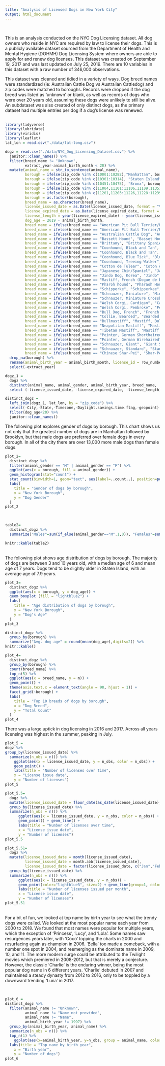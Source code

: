 ```yaml
---
title: "Analysis of Licensed Dogs in New York City"
output: html_document
---
```

<br>

This is an analysis conducted on the NYC Dog Licensing dataset. All dog owners who reside in NYC are required by law to license their dogs. This is a publicly available dataset sourced from the Department of Health and Mental Hygiene (DOHMH) Dog Licensing System where owners are able to apply for and renew dog licenses. This dataset was created on September 19, 2017 and was last updated on July 25, 2019. There are 10 variables in this dataset with a raw number of 346,000 observations.

This dataset was cleaned and tidied in a variety of ways. Dog breed names were standardized (ie: Australian Cattle Dog vs Australian Cattledog) and zip codes were matched to boroughs. Records were dropped if the dog breed was listed as 'unknown' or blank, as well as records of dogs who were over 20 years old, assuming these dogs were unlikely to still be alive. An subdataset was also created of only distinct dogs, as the primary dataset had multiple entries per dog if a dog's license was renewed.
<br><br>

```r
library(tidyverse)
library(lubridate)
library(viridis)
library(leaflet)
lat_lon = read.csv("./data/lat-long.csv")
```

```r
dogz = read.csv("./data/NYC_Dog_Licensing_Dataset.csv") %>% 
  janitor::clean_names() %>% 
  filter(breed_name != "Unknown",
         extract_year-animal_birth_month < 20) %>% 
  mutate(animal_name = str_to_sentence(animal_name),
         borough = ifelse(zip_code %in% c(10001:10282),"Manhattan", borough),
         borough = ifelse(zip_code %in% c(10301:10314), "Staten Island", borough),
         borough = ifelse(zip_code %in% c(10451:10475), "Bronx", borough),
         borough = ifelse(zip_code %in% c(11004,11101:11106,11109,11351,11354:11375,11377:11379,11385,11411:11423,11426:11430,11432:11436,11691:11694,11697), "Queens", borough),
         borough = ifelse(zip_code %in% c(11201,11203:11226,11228:11239,11241:11243,11249,11252,11256), "Brooklyn", borough),
         borough = as.factor(borough),
         breed_name = as.character(breed_name),
         license_issued_date = as.Date(license_issued_date, format = "%m/%d/%Y"),
         license_expired_date = as.Date(license_expired_date, format = "%m/%d/%Y"),
         license_length = year(license_expired_date) - year(license_issued_date),
         dog_age = 2019 - animal_birth_month,
         breed_name = ifelse(breed_name == "American Pit Bull Terrier/Pit Bull", "American Pit Bull Mix / Pit Bull Mix", breed_name),
         breed_name = ifelse(breed_name == "American Pit Bull Terrier/Pit Bull", "American Pit Bull Mix / Pit Bull Mix", breed_name),
         breed_name = ifelse(breed_name == "Australian Cattle Dog", "Australian Cattledog", breed_name),
         breed_name = ifelse(breed_name == "Bassett Hound", "Basset Hound", breed_name),
         breed_name = ifelse(breed_name == "Brittany", "Brittany Spaniel", breed_name),
         breed_name = ifelse(breed_name == "Coonhound, Black and Tan", "Black and Tan Coonhound", breed_name),
         breed_name = ifelse(breed_name == "Coonhound, Black and Tan", "Black and Tan Coonhound", breed_name),
         breed_name = ifelse(breed_name == "Coonhound, Blue Tick", "Bluetick Coonhound", breed_name),
         breed_name = ifelse(breed_name == "Coonhound, Treeing Walker", "Treeing Walker Coonhound", breed_name),
         breed_name = ifelse(breed_name == "Cotton de Tulear", "Coton de Tulear", breed_name),
         breed_name = ifelse(breed_name == "Japanese Chin/Spaniel", "Japanese Chin", breed_name),
         breed_name = ifelse(breed_name == "Jindo Dog, Korea", "Jindo", breed_name),
         breed_name = ifelse(breed_name == "Mastiff, French (Dogue de Bordeaux)", "Dogue de Bordeaux", breed_name),
         breed_name = ifelse(breed_name == "Pharoh hound", "Pharaoh Hound", breed_name),
         breed_name = ifelse(breed_name == "Schipperke", "Schipperkee", breed_name),
         breed_name = ifelse(breed_name == "Schnauzer, Miniature", "Miniature Schnauzer", breed_name),
         breed_name = ifelse(breed_name == "Schnauzer, Miniature Crossbreed", "Miniature Schnauzer, Crossbreed", breed_name),
         breed_name = ifelse(breed_name == "Welsh Corgi, Cardigan", "Cardigan Welsh Corgi", breed_name),
         breed_name = ifelse(breed_name == "Welsh Corgi, Pembroke", "Pembroke Welsh Corgi", breed_name),
         breed_name = ifelse(breed_name == "Bull Dog, French", "French Bulldog", breed_name),
         breed_name = ifelse(breed_name == "Collie, Bearded", "Bearded Collie", breed_name),
         breed_name = ifelse(breed_name == "Bullmastiff", "Mastiff, Bull", breed_name),
         breed_name = ifelse(breed_name == "Neapolitan Mastiff", "Mastiff, Neapolitan", breed_name),
         breed_name = ifelse(breed_name == "Tibetan Mastiff", "Mastiff, Tibetan", breed_name),
         breed_name = ifelse(breed_name == "Pointer, German Shorthaired", "German Shorthaired Pointer", breed_name),
         breed_name = ifelse(breed_name == "Pointer, German Wirehaired", "German Wirehaired Pointer", breed_name),
         breed_name = ifelse(breed_name == "Schnauzer, Giant", "Giant Schnauzer", breed_name),
         breed_name = ifelse(breed_name == "Schnauzer, Standard", "Standard Schnauzer", breed_name),
         breed_name = ifelse(breed_name == "Chinese Shar-Pei", "Shar-Pei, Chinese", breed_name)) %>% 
  drop_na(borough) %>% 
  rename(animal_birth_year = animal_birth_month, license_id = row_number) %>% 
  select(-extract_year)

```

```r
dogz_1 =
  dogz %>% 
  distinct(animal_name, animal_gender, animal_birth_year, breed_name, .keep_all = TRUE) %>% 
  select (-license_issued_date, -license_expired_date, -license_length)

distinct_dogz =
  left_join(dogz_1, lat_lon, by = "zip_code") %>% 
  select(-City,-State,-Timezone,-Daylight.savings.time.flag,-geopoint) %>% 
  filter(dog_age<20) %>% 
  janitor::clean_names()
```

The following plot explores gender of dogs by borough. This chart shows us not only that the greatest number of dogs are in Manhattan followed by Brooklyn, but that male dogs are preferred over female dogs in every borough. In all of the city there are over 13,000 more male dogs than female dogs.

```r
plot_2=
  distinct_dogz %>% 
  filter(animal_gender == "M" | animal_gender == "F") %>% 
  ggplot(aes(x = borough, fill = animal_gender)) +
  geom_histogram(stat="count") +
  stat_count(binwidth=1, geom="text", aes(label=..count..), position=position_stack(vjust=.5)) +
  labs(
    title = "Gender of dogs by borough",
    x = "New York Borough",
    y = "Dog Gender"
  )
plot_2
```

<br>
```r
table2=
  distinct_dogz %>% 
  summarize("Males"=sum(if_else(animal_gender=="M",1,0)), "Females"=sum(if_else(animal_gender=="F",1,0)))

knitr::kable(table2)
```


<br>
The following plot shows age distribution of dogs by borough. The majority of dogs are between 3 and 10 years old, with a median age of 6 and mean age of 7 years. Dogs tend to be slightly older in Staten Island, with an average age of 7.9 years.

```r
plot_3=
  distinct_dogz %>% 
  ggplot(aes(x = borough, y = dog_age)) +
  geom_boxplot (fill = "lightblue2") +
  labs(
    title = "Age distribution of dogs by borough",
    x = "New York Borough",
    y = "Dog's Age"
  )
plot_3

distinct_dogz %>% 
  group_by(borough) %>% 
  summarize("Avg. dog age" = round(mean(dog_age),digits=2)) %>% 
knitr::kable()
```


```r
plot_4=
  distinct_dogz %>% 
  group_by(borough) %>% 
  count(breed_name) %>% 
  top_n(5) %>% 
  ggplot(aes(x = breed_name, y = n)) +
  geom_point() +
  theme(axis.text.x = element_text(angle = 90, hjust = 1)) +
  facet_grid(~borough) +
  labs(
    title = "Top 10 breeds of dogs by borough",
    x = "Dog Breed",
    y = "Total Count"
  )
plot_4
```

There was a large uptick in dog licensing in 2016 and 2017. Across all years licensing was highest in the summer, peaking in July.


```r
plot_5 =
dogz %>% 
group_by(license_issued_date) %>% 
  summarize(n_obs = n()) %>% 
    ggplot(aes(x = license_issued_date, y = n_obs, color = n_obs)) + 
    geom_point() +
    labs(title = "Number of licenses over time", 
    x = "License issue date", 
    y = "Number of licenses")
plot_5
```


```r
plot_5.5=
  dogz %>% 
  mutate(license_issued_date = floor_date(as_date(license_issued_date), "month")) %>% 
  group_by(license_issued_date) %>% 
  summarize(n_obs = n()) %>% 
      ggplot(aes(x = license_issued_date, y = n_obs, color = n_obs)) + 
      geom_point() + geom_line() +
      labs(title = "Number of licenses over time", 
      x = "License issue date", 
      y = "Number of licenses")
plot_5.5
```


```r
plot_5.51=
  dogz %>% 
  mutate(license_issued_date = month(license_issued_date),
         license_issued_date = month.abb[license_issued_date],
         license_issued_date = factor(license_issued_date, c("Jan","Feb", "Mar", "Apr", "May", "Jun", "Jul","Aug", "Sep", "Oct","Nov", "Dec"), ordered = TRUE)) %>%
  group_by(license_issued_date) %>% 
  summarize(n_obs = n()) %>% 
      ggplot(aes(x = license_issued_date, y = n_obs)) + 
      geom_point(color="lightblue3", size=2) + geom_line(group=1, color="lightblue3", size=1) +
      labs(title = "Number of licenses issued per month", 
      x = "License issue date", 
      y = "Number of licenses")
plot_5.51
```

<br>
For a bit of fun, we looked at top name by birth year to see what the trendy dogs were called. We looked at the most popular name each year from 2000 to 2018. We found that most names were popular for multiple years, which the exception of 'Princess', 'Lucy', and 'Lola'. Some names saw resurgences years later, with 'Coco' topping the charts in 2000 and resurfacing again as champion in 2006. 'Bella' too made a comeback, with a number one spot in 2004, and reemerging as the dominate name in 2009, 10, and 11. The more modern surge could be attributed to the Twilight movies which premiered in 2008-2012, but that is merely a conjecture. However, the classic 'Charlie' is the enduring winner, being the most popular dog name in 6 different years. 'Charlie' debuted in 2007 and maintained a steady dynasty from 2012 to 2016, only to be toppled by a downward trending 'Luna' in 2017.

<br>
```r
plot_6 = 
distinct_dogz %>% 
  filter(animal_name != "Unknown",
         animal_name != "Name not provided",
         animal_name != "Name",
         animal_birth_year != 1997) %>% 
  group_by(animal_birth_year, animal_name) %>% 
  summarize(n_obs = n()) %>% 
  top_n(1) %>% 
    ggplot(aes(x=animal_birth_year, y=n_obs, group = animal_name, color = animal_name)) + geom_point(size=2) + geom_line(size=1) +
  labs(title = "Top name by birth year", 
    x = "Birth year", 
    y = "Number of dogs")
plot_6

```





